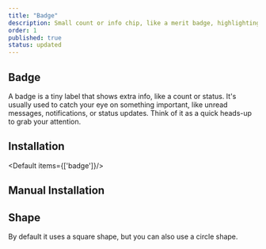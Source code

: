 ```yaml
---
title: "Badge"
description: Small count or info chip, like a merit badge, highlighting status or providing quick alerts at a glance..
order: 1
published: true
status: updated
---
```



## Badge

A badge is a tiny label that shows extra info, like a count or status. It's usually used to catch your eye on something important, like unread messages, notifications, or status updates. Think of it as a quick heads-up to grab your attention.
<How toUse="statuses/badge-demo" />

## Installation
<Default items={['badge']}/>

## Manual Installation

<SourceCode toShow='badge'/>

## Shape
By default it uses a square shape, but you can also use a circle shape.
<How toUse="statuses/badge-shape-demo" />
